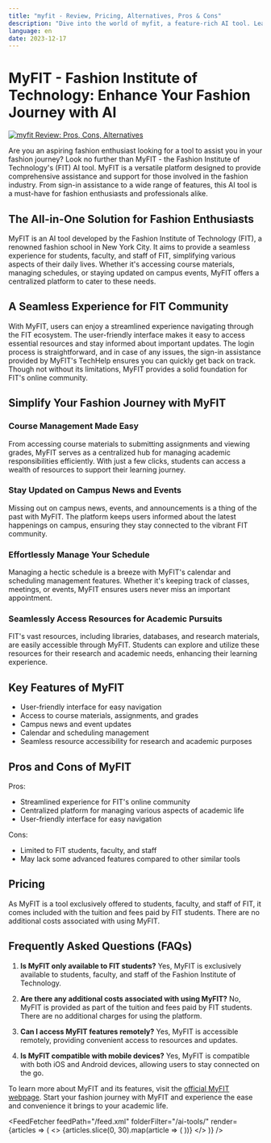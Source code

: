 ```yaml
---
title: "myfit - Review, Pricing, Alternatives, Pros & Cons"
description: "Dive into the world of myfit, a feature-rich AI tool. Learn about its features, pricing, and how it's making an impact. Don't miss out!"
language: en
date: 2023-12-17
---
```

        
# MyFIT - Fashion Institute of Technology: Enhance Your Fashion Journey with AI


<BlogHeader />


[![myfit Review: Pros, Cons, Alternatives](/ai-tools/myfit.png)](https://myfit.fitnyc.edu/)



Are you an aspiring fashion enthusiast looking for a tool to assist you in your fashion journey? Look no further than MyFIT - the Fashion Institute of Technology's (FIT) AI tool. MyFIT is a versatile platform designed to provide comprehensive assistance and support for those involved in the fashion industry. From sign-in assistance to a wide range of features, this AI tool is a must-have for fashion enthusiasts and professionals alike.

## The All-in-One Solution for Fashion Enthusiasts

MyFIT is an AI tool developed by the Fashion Institute of Technology (FIT), a renowned fashion school in New York City. It aims to provide a seamless experience for students, faculty, and staff of FIT, simplifying various aspects of their daily lives. Whether it's accessing course materials, managing schedules, or staying updated on campus events, MyFIT offers a centralized platform to cater to these needs.

## A Seamless Experience for FIT Community

With MyFIT, users can enjoy a streamlined experience navigating through the FIT ecosystem. The user-friendly interface makes it easy to access essential resources and stay informed about important updates. The login process is straightforward, and in case of any issues, the sign-in assistance provided by MyFIT's TechHelp ensures you can quickly get back on track. Though not without its limitations, MyFIT provides a solid foundation for FIT's online community.

## Simplify Your Fashion Journey with MyFIT

### Course Management Made Easy

From accessing course materials to submitting assignments and viewing grades, MyFIT serves as a centralized hub for managing academic responsibilities efficiently. With just a few clicks, students can access a wealth of resources to support their learning journey.

### Stay Updated on Campus News and Events

Missing out on campus news, events, and announcements is a thing of the past with MyFIT. The platform keeps users informed about the latest happenings on campus, ensuring they stay connected to the vibrant FIT community.

### Effortlessly Manage Your Schedule

Managing a hectic schedule is a breeze with MyFIT's calendar and scheduling management features. Whether it's keeping track of classes, meetings, or events, MyFIT ensures users never miss an important appointment.

### Seamlessly Access Resources for Academic Pursuits

FIT's vast resources, including libraries, databases, and research materials, are easily accessible through MyFIT. Students can explore and utilize these resources for their research and academic needs, enhancing their learning experience.

## Key Features of MyFIT

- User-friendly interface for easy navigation
- Access to course materials, assignments, and grades
- Campus news and event updates
- Calendar and scheduling management
- Seamless resource accessibility for research and academic purposes

## Pros and Cons of MyFIT

Pros:
- Streamlined experience for FIT's online community
- Centralized platform for managing various aspects of academic life
- User-friendly interface for easy navigation

Cons:
- Limited to FIT students, faculty, and staff
- May lack some advanced features compared to other similar tools

## Pricing

As MyFIT is a tool exclusively offered to students, faculty, and staff of FIT, it comes included with the tuition and fees paid by FIT students. There are no additional costs associated with using MyFIT.

## Frequently Asked Questions (FAQs)

1. **Is MyFIT only available to FIT students?**
   Yes, MyFIT is exclusively available to students, faculty, and staff of the Fashion Institute of Technology.

2. **Are there any additional costs associated with using MyFIT?**
   No, MyFIT is provided as part of the tuition and fees paid by FIT students. There are no additional charges for using the platform.

3. **Can I access MyFIT features remotely?**
   Yes, MyFIT is accessible remotely, providing convenient access to resources and updates.

4. **Is MyFIT compatible with mobile devices?**
   Yes, MyFIT is compatible with both iOS and Android devices, allowing users to stay connected on the go.

To learn more about MyFIT and its features, visit the [official MyFIT webpage](https://myfit.fitnyc.edu/). Start your fashion journey with MyFIT and experience the ease and convenience it brings to your academic life.


<AdComponent />


<FeedFetcher feedPath="/feed.xml" folderFilter="/ai-tools/" render={articles => (
    <>
        <Cards>
            {articles.slice(0, 30).map(article => (
                <Card key={article.link} title={article.title} href={article.link} />
            ))}
        </Cards>
    </>
)} />

